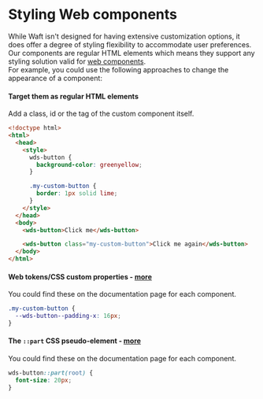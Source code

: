 
<Meta title="Guides/Styling components" />

# Styling Web components
While Waft isn't designed for having extensive customization options, it does offer a degree of styling flexibility to accommodate user preferences.
Our components are regular HTML elements which means they support any styling solution valid for [web components](https://developer.mozilla.org/en-US/docs/Web/API/Web_components).\
For example, you could use the following approaches to change the appearance of a component:

#### Target them as regular HTML elements
Add a class, id or the tag of the custom component itself.

```html
<!doctype html>
<html>
  <head>
    <style>
      wds-button {
        background-color: greenyellow;
      }

      .my-custom-button {
        border: 1px solid lime;
      }
    </style>
  </head>
  <body>
    <wds-button>Click me</wds-button>

    <wds-button class="my-custom-button">Click me again</wds-button>
  </body>
</html>
```

#### Web tokens/CSS custom properties - [more](https://developer.mozilla.org/en-US/docs/Web/CSS/Using_CSS_custom_properties)
You could find these on the documentation page for each component.

```css
.my-custom-button {
  --wds-button--padding-x: 16px;
}
```

#### The `::part` CSS pseudo-element - [more](https://developer.mozilla.org/en-US/docs/Web/CSS/::part)
You could find these on the documentation page for each component.

```css
wds-button::part(root) {
  font-size: 20px;
}
```
